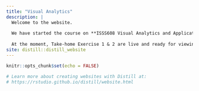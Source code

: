 ```yaml
---
title: "Visual Analytics"
description: |
  Welcome to the website.
  
  We have started the course on **ISSS608 Visual Analytics and Applications** since 16^th^ April 2022. More content will be updated under the navigation bars *DataViz Makeover* and *Take-home Exercise* as we progress further into the course.
  
  At the moment, Take-home Exercise 1 & 2 are live and ready for viewing.
site: distill::distill_website
---
```


```r
knitr::opts_chunk$set(echo = FALSE)

# Learn more about creating websites with Distill at:
# https://rstudio.github.io/distill/website.html

```

